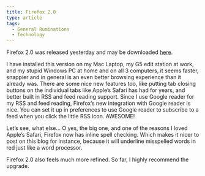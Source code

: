 ```yaml
---
title: Firefox 2.0
type: article
tags:
  - General Ruminations
  - Technology
---
```


Firefox 2.0 was released yesterday and may be downloaded [here](http://www.mozilla.com/en-US/firefox/).

I have installed this version on my Mac Laptop, my G5 edit station at work, and my stupid Windows PC at home and on all 3 computers, it seems faster, snappier and in general is an even better browsing experience than it already was. There are some nice new features too, like putting tab closing buttons on the individual tabs like Apple’s Safari has had for years, and better built in RSS and feed reading support. Since I use Google reader for my RSS and feed reading, Firefox’s new integration with Google reader is nice. You can set it up in preferences to use Google reader to subscribe to a feed when you click the little RSS icon. AWESOME!

Let’s see, what else… O yes, the big one, and one of the reasons I loved Apple’s Safari, Firefox now has inline spell checking. Which makes it nicer to post on this blog for instance, because it will underline misspelled words in red just like a word processor.

Firefox 2.0 also feels much more refined. So far, I highly recommend the upgrade.
